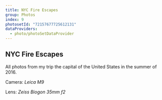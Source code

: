 ```yaml
---
title: NYC Fire Escapes
group: Photos
index: 9
photosetId: "72157677725612131"
dataProviders:
  - photo/photoSetDataProvider
---
```



## NYC Fire Escapes

All photos from my trip the capital of the United States in the summer of 2016.

Camera: _Leica M9_

Lens: _Zeiss Biogon 35mm f2_

<PhotoSet />
